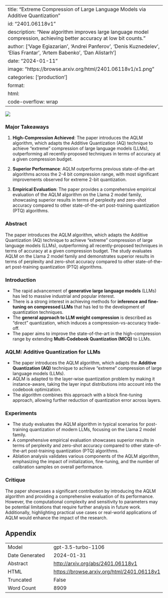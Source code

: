 
---
title: "Extreme Compression of Large Language Models via Additive Quantization"
id: "2401.06118v1"
description: "New algorithm improves large language model compression, achieving better accuracy at low bit counts."
author: ['Vage Egiazarian', 'Andrei Panferov', 'Denis Kuznedelev', 'Elias Frantar', 'Artem Babenko', 'Dan Alistarh']
date: "2024-01-11"
image: "https://browse.arxiv.org/html/2401.06118v1/x1.png"
categories: ['production']
format:
  html:
    code-overflow: wrap
---

![](https://browse.arxiv.org/html/2401.06118v1/x1.png)

### Major Takeaways

1. **High-Compression Achieved**: The paper introduces the AQLM algorithm, which adapts the Additive Quantization (AQ) technique to achieve "extreme" compression of large language models (LLMs), outperforming all recently-proposed techniques in terms of accuracy at a given compression budget.

2. **Superior Performance**: AQLM outperforms previous state-of-the-art algorithms across the 2-4 bit compression range, with most significant improvements observed for extreme 2-bit quantization.

3. **Empirical Evaluation**: The paper provides a comprehensive empirical evaluation of the AQLM algorithm on the Llama 2 model family, showcasing superior results in terms of perplexity and zero-shot accuracy compared to other state-of-the-art post-training quantization (PTQ) algorithms.

### Abstract

The paper introduces the AQLM algorithm, which adapts the Additive Quantization (AQ) technique to achieve "extreme" compression of large language models (LLMs), outperforming all recently-proposed techniques in terms of accuracy at a given compression budget. The study evaluates AQLM on the Llama 2 model family and demonstrates superior results in terms of perplexity and zero-shot accuracy compared to other state-of-the-art post-training quantization (PTQ) algorithms.

### Introduction

- The rapid advancement of **generative large language models** (LLMs) has led to massive industrial and popular interest.
- There is a strong interest in achieving methods for **inference and fine-tuning on compressed LLMs** that has led to the development of quantization techniques.
- The **general approach to LLM weight compression** is described as "direct" quantization, which induces a compression-vs-accuracy trade-off.
- The paper aims to improve the state-of-the-art in the high-compression range by extending **Multi-Codebook Quantization (MCQ)** to LLMs.

### AQLM: Additive Quantization for LLMs

- The paper introduces the AQLM algorithm, which adapts the **Additive Quantization (AQ)** technique to achieve "extreme" compression of large language models (LLMs).
- AQLM is adapted to the layer-wise quantization problem by making it instance-aware, taking the layer input distributions into account into the codebook optimization.
- The algorithm combines this approach with a block fine-tuning approach, allowing further reduction of quantization error across layers.

### Experiments

- The study evaluates the AQLM algorithm in typical scenarios for post-training quantization of modern LLMs, focusing on the Llama 2 model family.
- A comprehensive empirical evaluation showcases superior results in terms of perplexity and zero-shot accuracy compared to other state-of-the-art post-training quantization (PTQ) algorithms.
- Ablation analysis validates various components of the AQLM algorithm, emphasizing the impact of initialization, fine-tuning, and the number of calibration samples on overall performance.

### Critique

The paper showcases a significant contribution by introducing the AQLM algorithm and providing a comprehensive evaluation of its performance. However, the computational complexity and sensitivity to parameters may be potential limitations that require further analysis in future work. Additionally, highlighting practical use cases or real-world applications of AQLM would enhance the impact of the research.

## Appendix

|          |          |
|----------|----------|
| Model     | gpt-3.5-turbo-1106       |
| Date Generated     | 2024-01-31       |
| Abstract | [http://arxiv.org/abs/2401.06118v1](http://arxiv.org/abs/2401.06118v1)        |
| HTML     | [https://browse.arxiv.org/html/2401.06118v1](https://browse.arxiv.org/html/2401.06118v1)       |
| Truncated       | False       |
| Word Count       | 8909       |
